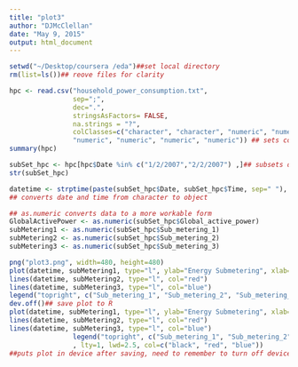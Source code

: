 ```yaml
---
title: "plot3"
author: "DJMcClellan"
date: "May 9, 2015"
output: html_document
---
```


```r
setwd("~/Desktop/coursera /eda")##set local directory
rm(list=ls())## reove files for clarity

hpc <- read.csv("household_power_consumption.txt",
                sep=";",
                dec=".",
                stringsAsFactors= FALSE,
                na.strings = "?",
                colClasses=c("character", "character", "numeric", "numeric", "numeric", 
                "numeric", "numeric", "numeric", "numeric")) ## sets column classes
summary(hpc)

subSet_hpc <- hpc[hpc$Date %in% c("1/2/2007","2/2/2007") ,]## subsets dates used in plots
str(subSet_hpc)

datetime <- strptime(paste(subSet_hpc$Date, subSet_hpc$Time, sep=" "), "%d/%m/%Y %H:%M:%S")
## converts date and time from character to object

## as.numeric converts data to a more workable form
GlobalActivePower <- as.numeric(subSet_hpc$Global_active_power)
subMetering1 <- as.numeric(subSet_hpc$Sub_metering_1)
subMetering2 <- as.numeric(subSet_hpc$Sub_metering_2)
subMetering3 <- as.numeric(subSet_hpc$Sub_metering_3)

png("plot3.png", width=480, height=480)
plot(datetime, subMetering1, type="l", ylab="Energy Submetering", xlab="")
lines(datetime, subMetering2, type="l", col="red")
lines(datetime, subMetering3, type="l", col="blue")
legend("topright", c("Sub_metering_1", "Sub_metering_2", "Sub_metering_3"), lty=1, lwd=2.5, col=c("black", "red", "blue"))
dev.off()## save plot to R
plot(datetime, subMetering1, type="l", ylab="Energy Submetering", xlab="")
lines(datetime, subMetering2, type="l", col="red")
lines(datetime, subMetering3, type="l", col="blue")
                legend("topright", c("Sub_metering_1", "Sub_metering_2", "Sub_metering_3")
                , lty=1, lwd=2.5, col=c("black", "red", "blue"))
##puts plot in device after saving, need to remember to turn off device


```

